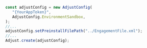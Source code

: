 ```jsx {6}
const adjustConfig = new AdjustConfig(
   "{YourAppToken}",
   AdjustConfig.EnvironmentSandbox,
);
//...
adjustConfig.setPreinstallFilePath("../EngagementFile.xml");
//...
Adjust.create(adjustConfig);
```
